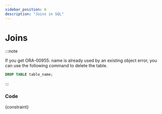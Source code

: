 ```yaml
---
sidebar_position: 6
description: "Joins in SQL"
---
```



# Joins

:::note

If you get ORA-00955: name is already used by an existing object error, you can use the following command to delete the table.

```sql
DROP TABLE table_name;
```

:::

### Code

<CodeBlock language="sql">{constraint}</CodeBlock>
